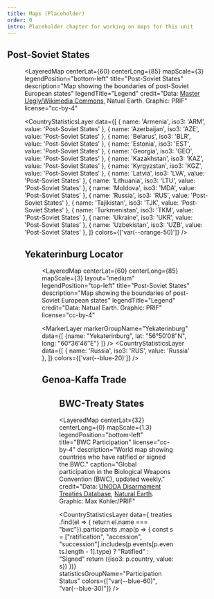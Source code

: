 ```yaml
---
title: Maps (Placeholder)
order: 0
intro: Placeholder chapter for working on maps for this unit
---
```


## Post-Soviet States

<Figure
  size="medium"
  src="post-soviet-states-edit.svg"
  caption="This is the caption for this medium-sized image."
  credit="Data: Natural Earth, [Master Uegly/Wikimedia Commons](https://commons.wikimedia.org/wiki/File:USSR_Republics_numbered_by_alphabet.svg), Graphic: PRIF"
  alt="TODO"
  license="cc-by-4"
/>

<LayeredMap
  centerLat={60}
  centerLong={85}
  mapScale={3}
  legendPosition="bottom-left"
  title="Post-Soviet States"
  description="Map showing the boundaries of post-Soviet European states"
  legendTitle="Legend"
  credit="Data: [Master Uegly/Wikimedia Commons](https://commons.wikimedia.org/wiki/File:USSR_Republics_numbered_by_Constitution.svg), Natual Earth. Graphic: PRIF"
  license="cc-by-4"
>


  <CountryStatisticsLayer
    data={[
      { name: 'Armenia', iso3: 'ARM', value: 'Post-Soviet States' },
      { name: 'Azerbaijan', iso3: 'AZE', value: 'Post-Soviet States' },
      { name: 'Belarus', iso3: 'BLR', value: 'Post-Soviet States' },
      { name: 'Estonia', iso3: 'EST', value: 'Post-Soviet States' },
      { name: 'Georgia', iso3: 'GEO', value: 'Post-Soviet States' },
      { name: 'Kazakhstan', iso3: 'KAZ', value: 'Post-Soviet States' },
      { name: 'Kyrgyzstan', iso3: 'KGZ', value: 'Post-Soviet States' },
      { name: 'Latvia', iso3: 'LVA', value: 'Post-Soviet States' },
      { name: 'Lithuania', iso3: 'LTU', value: 'Post-Soviet States' },
      { name: 'Moldova', iso3: 'MDA', value: 'Post-Soviet States' },
      { name: 'Russia', iso3: 'RUS', value: 'Post-Soviet States' },
      { name: 'Tajikistan', iso3: 'TJK', value: 'Post-Soviet States' },
      { name: 'Turkmenistan', iso3: 'TKM', value: 'Post-Soviet States' },
      { name: 'Ukraine', iso3: 'UKR', value: 'Post-Soviet States' },
      { name: 'Uzbekistan', iso3: 'UZB', value: 'Post-Soviet States' },
    ]}
    colors={['var(--orange-50)']}
  />
</LayeredMap>


## Yekaterinburg Locator

<Figure
  size="medium"
  src="yekaterinburg-locator-edit-2.svg"
  caption="Yekaterinburg (Sverdlovsk)"
  credit="Data: Natural Earth. Graphic: PRIF"
  alt="TODO"
  license="cc-by-4"
/>

<LayeredMap
  centerLat={60}
  centerLong={85}
  mapScale={3}
  layout="medium"
  legendPosition="top-left"
  title="Post-Soviet States"
  description="Map showing the boundaries of post-Soviet European states"
  legendTitle="Legend"
  credit="Data: Natual Earth. Graphic: PRIF"
  license="cc-by-4"
>
  <MarkerLayer markerGroupName="Yekaterinburg" data={[
    {name: "Yekaterinburg", lat: "56°50′08″N", long: "60°36′46″E"}
  ]} />
  <CountryStatisticsLayer
    data={[
      { name: 'Russia', iso3: 'RUS', value: 'Russia' },
    ]}
    colors={['var(--blue-20)']}
  />
</LayeredMap>

## Genoa-Kaffa Trade

<Figure
  size="medium"
  src="genoa-kaffa-edit.svg"
  caption="This is the caption for this medium-sized image."
  credit="Data: Natural Earth, Graphic: PRIF"
  alt="TODO"
  license="cc-by-4"
/>

## BWC-Treaty States


<LayeredMap
  centerLat={32}
  centerLong={0}
  mapScale={1.3}
  legendPosition="bottom-left"
  title="BWC Participation"
  license="cc-by-4"
  description="World map showing countries who have ratified or signed the BWC."
  caption="Global participation in the Biological Weapons Convention (BWC), updated weekly."
  credit="Data: [UNODA Disarmament Treaties Database](https://treaties.unoda.org/t/bwc/participants), [Natural Earth](https://www.naturalearthdata.com/). Graphic: Max Kohler/PRIF"
>
  <CountryStatisticsLayer data={
    treaties
      .find(el => { return el.name === "bwc"}).participants
      .map(p => {
        const s = ["ratification", "accession", "succession"].includes(p.events[p.events.length - 1].type) ? "Ratified" : "Signed"
        return ({iso3: p.country, value: s})
    })}
    statisticsGroupName="Participation Status" colors={["var(--blue-60)", "var(--blue-30)"]} />
</LayeredMap>
